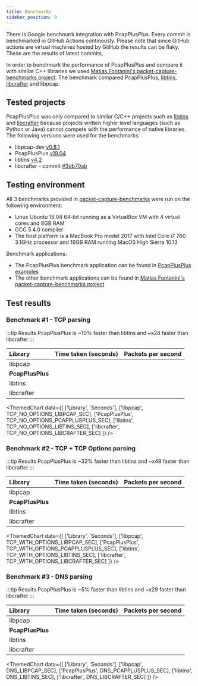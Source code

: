 ```yaml
---
title: Benchmarks
sidebar_position: 8
---
```









There is Google benchmark integration with PcapPlusPlus. Every commit is benchmarked in GitHub Actions continously. Please note that since GitHub actions are virtual machines hosted by GitHub the results can be flaky. These are the results of latest commits,

<TxtLineChart txtUrl="/benchmark_results/parsedData.txt" />

In order to benchmark the performance of PcapPlusPlus and compare it with similar C++ libraries we used [Matias Fontanini's packet-capture-benchmarks project](https://github.com/mfontanini/packet-capture-benchmarks). The benchmark compared PcapPlusPlus, [libtins](http://libtins.github.io/), [libcrafter](https://github.com/pellegre/libcrafter) and libpcap.

## Tested projects

PcapPlusPlus was only compared to similar C/C++ projects such as [libtins](http://libtins.github.io/) and [libcrafter](https://github.com/pellegre/libcrafter) because projects written higher level languages (such as Python or Java) cannot compete with the performance of native libraries. The following versions were used for the benchmarks:

- libpcap-dev [v0.8.1](https://www.tcpdump.org/#old-releases)
- PcapPlusPlus [v19.04](https://github.com/seladb/PcapPlusPlus/releases/tag/v19.04)
- libtins [v4.2](https://github.com/mfontanini/libtins/releases/tag/v4.2)
- libcrafter - commit [#3db70ab](https://github.com/pellegre/libcrafter/tree/3db70ab6fd62ade25de7328aaf8e9ba92696c92e)

## Testing environment

All 3 benchmarks provided in [packet-capture-benchmarks](https://github.com/mfontanini/packet-capture-benchmarks) were run on the following environment:

- Linux Ubuntu 16.04 64-bit running as a VirtualBox VM with 4 virtual cores and 8GB RAM
- GCC 5.4.0 compiler
- The host platform is a MacBook Pro model 2017 with Intel Core i7 760 3.1GHz processor and 16GB RAM running MacOS High Sierra 10.13

Benchmark applications:

- The PcapPlusPlus benchmark application can be found in [PcapPlusPlus examples](./examples#pcapplusplus-benchmark)
- The other benchmark applications can be found in [Matias Fontanini's packet-capture-benchmarks project](https://github.com/mfontanini/packet-capture-benchmarks)

## Test results

### Benchmark #1 - TCP parsing

:::tip Results
PcapPlusPlus is ~10% faster than libtins and ~x28 faster than libcrafter
:::

| Library          | Time taken (seconds)                                              | Packets per second                                                |
| :--------------- | :---------------------------------------------------------------- | :---------------------------------------------------------------- |
| libpcap          | <ConstVal value={TCP_NO_OPTIONS_LIBPCAP_SEC}></ConstVal>          | <ConstVal value={TCP_NO_OPTIONS_LIBPCAP_PPS}></ConstVal>          |
| **PcapPlusPlus** | **<ConstVal value={TCP_NO_OPTIONS_PCAPPLUSPLUS_SEC}></ConstVal>** | **<ConstVal value={TCP_NO_OPTIONS_PCAPPLUSPLUS_PPS}></ConstVal>** |
| libtins          | <ConstVal value={TCP_NO_OPTIONS_LIBTINS_SEC}></ConstVal>          | <ConstVal value={TCP_NO_OPTIONS_LIBTINS_PPS}></ConstVal>          |
| libcrafter       | <ConstVal value={TCP_NO_OPTIONS_LIBCRAFTER_SEC}></ConstVal>       | <ConstVal value={TCP_NO_OPTIONS_LIBCRAFTER_PPS}></ConstVal>       |

<ThemedChart
  data={[
    ['Library', 'Seconds'],
    ['libpcap', TCP_NO_OPTIONS_LIBPCAP_SEC],
    ['PcapPlusPlus', TCP_NO_OPTIONS_PCAPPLUSPLUS_SEC],
    ['libtins', TCP_NO_OPTIONS_LIBTINS_SEC],
    ['libcrafter', TCP_NO_OPTIONS_LIBCRAFTER_SEC]
  ]}
/>

### Benchmark #2 - TCP + TCP Options parsing

:::tip Results
PcapPlusPlus is ~32% faster than libtins and ~x48 faster than libcrafter
:::

| Library          | Time taken (seconds)                                                | Packets per second                                                  |
| :--------------- | :------------------------------------------------------------------ | :------------------------------------------------------------------ |
| libpcap          | <ConstVal value={TCP_WITH_OPTIONS_LIBPCAP_SEC}></ConstVal>          | <ConstVal value={TCP_WITH_OPTIONS_LIBPCAP_PPS}></ConstVal>          |
| **PcapPlusPlus** | **<ConstVal value={TCP_WITH_OPTIONS_PCAPPLUSPLUS_SEC}></ConstVal>** | **<ConstVal value={TCP_WITH_OPTIONS_PCAPPLUSPLUS_PPS}></ConstVal>** |
| libtins          | <ConstVal value={TCP_WITH_OPTIONS_LIBTINS_SEC}></ConstVal>          | <ConstVal value={TCP_WITH_OPTIONS_LIBTINS_PPS}></ConstVal>          |
| libcrafter       | <ConstVal value={TCP_WITH_OPTIONS_LIBCRAFTER_SEC}></ConstVal>       | <ConstVal value={TCP_WITH_OPTIONS_LIBCRAFTER_PPS}></ConstVal>       |

<ThemedChart
  data={[
    ['Library', 'Seconds'],
    ['libpcap', TCP_WITH_OPTIONS_LIBPCAP_SEC],
    ['PcapPlusPlus', TCP_WITH_OPTIONS_PCAPPLUSPLUS_SEC],
    ['libtins', TCP_WITH_OPTIONS_LIBTINS_SEC],
    ['libcrafter', TCP_WITH_OPTIONS_LIBCRAFTER_SEC]
  ]}
/>

### Benchmark #3 - DNS parsing

:::tip Results
PcapPlusPlus is ~5% faster than libtins and ~x29 faster than libcrafter
:::

| Library          | Time taken (seconds)                                   | Packets per second                                     |
| :--------------- | :----------------------------------------------------- | :----------------------------------------------------- |
| libpcap          | <ConstVal value={DNS_LIBPCAP_SEC}></ConstVal>          | <ConstVal value={DNS_LIBPCAP_PPS}></ConstVal>          |
| **PcapPlusPlus** | **<ConstVal value={DNS_PCAPPLUSPLUS_SEC}></ConstVal>** | **<ConstVal value={DNS_PCAPPLUSPLUS_PPS}></ConstVal>** |
| libtins          | <ConstVal value={DNS_LIBTINS_SEC}></ConstVal>          | <ConstVal value={DNS_LIBTINS_PPS}></ConstVal>          |
| libcrafter       | <ConstVal value={DNS_LIBCRAFTER_SEC}></ConstVal>       | <ConstVal value={DNS_LIBCRAFTER_PPS}></ConstVal>       |

<ThemedChart
  data={[
    ['Library', 'Seconds'],
    ['libpcap', DNS_LIBPCAP_SEC],
    ['PcapPlusPlus', DNS_PCAPPLUSPLUS_SEC],
    ['libtins', DNS_LIBTINS_SEC],
    ['libcrafter', DNS_LIBCRAFTER_SEC]
  ]}
/>
